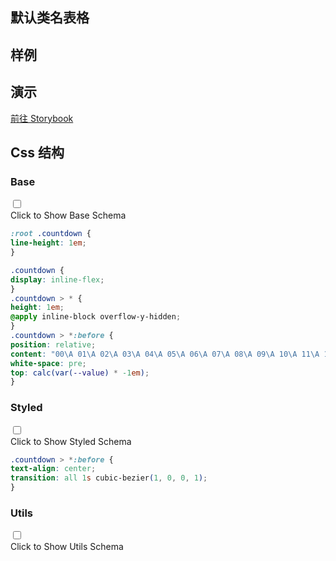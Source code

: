 
## 默认类名表格

<CssTable name="countdown" />

## 样例

<Demo></Demo>

## 演示

[前往 Storybook](https://story.ui.icebreaker.top/?path=/docs/data-display-countdown--docs)

## Css 结构


### Base

<div className="collapse">
<input type="checkbox" /> 
<div class="collapse-title px-0">
<span class="btn">Click to Show Base Schema</span>
</div>
<div class="collapse-content"> 

```css
:root .countdown {
line-height: 1em;
}

.countdown {
display: inline-flex;
}
.countdown > * {
height: 1em;
@apply inline-block overflow-y-hidden;
}
.countdown > *:before {
position: relative;
content: "00\A 01\A 02\A 03\A 04\A 05\A 06\A 07\A 08\A 09\A 10\A 11\A 12\A 13\A 14\A 15\A 16\A 17\A 18\A 19\A 20\A 21\A 22\A 23\A 24\A 25\A 26\A 27\A 28\A 29\A 30\A 31\A 32\A 33\A 34\A 35\A 36\A 37\A 38\A 39\A 40\A 41\A 42\A 43\A 44\A 45\A 46\A 47\A 48\A 49\A 50\A 51\A 52\A 53\A 54\A 55\A 56\A 57\A 58\A 59\A 60\A 61\A 62\A 63\A 64\A 65\A 66\A 67\A 68\A 69\A 70\A 71\A 72\A 73\A 74\A 75\A 76\A 77\A 78\A 79\A 80\A 81\A 82\A 83\A 84\A 85\A 86\A 87\A 88\A 89\A 90\A 91\A 92\A 93\A 94\A 95\A 96\A 97\A 98\A 99\A";
white-space: pre;
top: calc(var(--value) * -1em);
}
```

</div>
</div>

  

### Styled

<div className="collapse">
<input type="checkbox" /> 
<div class="collapse-title px-0">
<span class="btn">Click to Show Styled Schema</span>
</div>
<div class="collapse-content"> 

```css
.countdown > *:before {
text-align: center;
transition: all 1s cubic-bezier(1, 0, 0, 1);
}
```

</div>
</div>

  

### Utils

<div className="collapse">
<input type="checkbox" /> 
<div class="collapse-title px-0">
<span class="btn">Click to Show Utils Schema</span>
</div>
<div class="collapse-content"> 

```css

```

</div>
</div>